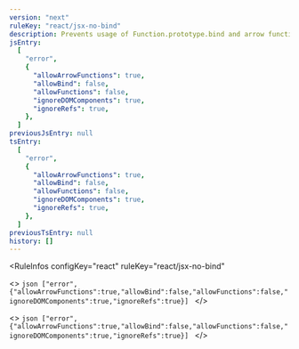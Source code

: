 ```yaml
---
version: "next"
ruleKey: "react/jsx-no-bind"
description: Prevents usage of Function.prototype.bind and arrow functions in React component props
jsEntry:
  [
    "error",
    {
      "allowArrowFunctions": true,
      "allowBind": false,
      "allowFunctions": false,
      "ignoreDOMComponents": true,
      "ignoreRefs": true,
    },
  ]
previousJsEntry: null
tsEntry:
  [
    "error",
    {
      "allowArrowFunctions": true,
      "allowBind": false,
      "allowFunctions": false,
      "ignoreDOMComponents": true,
      "ignoreRefs": true,
    },
  ]
previousTsEntry: null
history: []
---
```


<RuleInfos 
  configKey="react" 
  ruleKey="react/jsx-no-bind" 
>
  <>
    ```json
    ["error",{"allowArrowFunctions":true,"allowBind":false,"allowFunctions":false,"ignoreDOMComponents":true,"ignoreRefs":true}]
    ```
  </>

  <>
    ```json
    ["error",{"allowArrowFunctions":true,"allowBind":false,"allowFunctions":false,"ignoreDOMComponents":true,"ignoreRefs":true}]
    ```
  </>
</RuleInfos>
